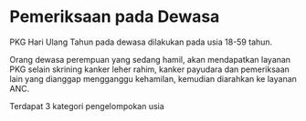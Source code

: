
# Pemeriksaan pada Dewasa

PKG Hari Ulang Tahun pada dewasa dilakukan pada usia 18-59 tahun. 

Orang dewasa perempuan yang sedang hamil, akan mendapatkan layanan PKG selain skrining kanker leher rahim, kanker payudara dan pemeriksaan lain yang dianggap mengganggu kehamilan, kemudian diarahkan ke layanan ANC.

Terdapat 3 kategori pengelompokan usia 


<DocCardList />

